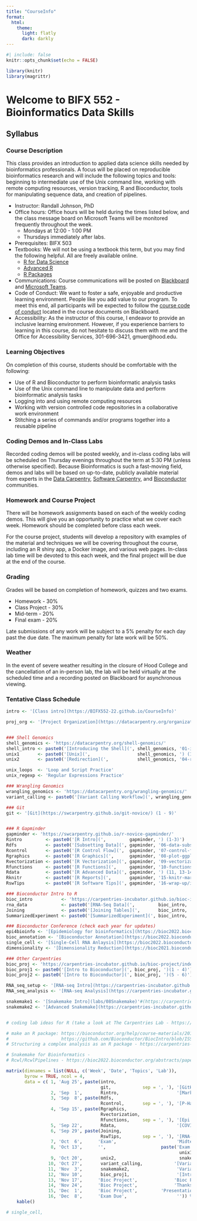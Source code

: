 ```yaml
---
title: "CourseInfo"
format: 
  html:
    theme: 
      light: flatly
      dark: darkly
---
```


```r
#| include: false
knitr::opts_chunk$set(echo = FALSE)

library(knitr)
library(magrittr)
```

# Welcome to BIFX 552 - Bioinformatics Data Skills

## Syllabus

### Course Description

This class provides an introduction to applied data science skills needed by bioinformatics professionals. A focus will be placed on reproducible bioinformatics research and will include the following topics and tools: beginning to intermediate use of the Unix command line, working with remote computing resources, version tracking, R and Bioconductor, tools for manipulating sequence data, and creation of pipelines.

-   Instructor: Randall Johnson, PhD
-   Office hours: Office hours will be held during the times listed below, and the class message board on Microsoft Teams will be monitored frequently throughout the week.
    -   Mondays at 12:00 - 1:00 PM
    -   Thursdays immediately after labs.
-   Prerequisites: BIFX 503
-   Textbooks: We will not be using a textbook this term, but you may find the following helpful. All are freely available online.
    -   [R for Data Science](https://r4ds.had.co.nz/)
    -   [Advanced R](https://adv-r.hadley.nz/)
    -   [R Packages](https://r-pkgs.org/)
-   Communications: Course communications will be posted on [Blackboard](https://hood.blackboard.com) and [Microsoft Teams](https://teams.microsoft.com/l/team/19%3agbXzrtw2Pdri-U6XHzIJZLeOopnCtqc3hUtH8At9qtE1%40thread.tacv2/conversations?groupId=edc6edd8-2142-46b2-b5ab-cfe30e904980&tenantId=a661a969-6db1-4168-a18c-04d87566e044).
-   Code of Conduct: We want to foster a safe, enjoyable and productive learning environment. People like you add value to our program. To meet this end, all participants will be expected to follow the [course code of conduct](code_of_conduct.html) located in the course documents on Blackboard.
-   Accessibility: As the instructor of this course, I endeavor to provide an inclusive learning environment. However, if you experience barriers to learning in this course, do not hesitate to discuss them with me and the Office for Accessibility Services, 301-696-3421, gmuer\@hood.edu.

### Learning Objectives

On completion of this course, students should be comfortable with the following:

-   Use of R and Bioconductor to perform bioinformatic analysis tasks
-   Use of the Unix command line to manipulate data and perform bioinformatic analysis tasks
-   Logging into and using remote computing resources
-   Working with version controlled code repositories in a collaborative work environment
-   Stitching a series of commands and/or programs together into a reusable pipeline

### Coding Demos and In-Class Labs

Recorded coding demos will be posted weekly, and in-class coding labs will be scheduled on Thursday evenings throughout the term at 5:30 PM (unless otherwise specified). Because Bioinformatics is such a fast-moving field, demos and labs will be based on up-to-date, publicly available material from experts in the [Data Carpentry](https://datacarpentry.org/), [Software Carpentry](https://software-carpentry.org/), and [Bioconductor](https://bioc2022.bioconductor.org/) communities.

### Homework and Course Project

There will be homework assignments based on each of the weekly coding demos. This will give you an opportunity to practice what we cover each week. Homework should be completed before class each week.

For the course project, students will develop a repository with examples of the material and techniques we will be covering throughout the course, including an R shiny app, a Docker image, and various web pages. In-class lab time will be devoted to this each week, and the final project will be due at the end of the course.

### Grading

Grades will be based on completion of homework, quizzes and two exams.

-   Homework - 30%
-   Class Project - 30%
-   Mid-term - 20%
-   Final exam - 20%

Late submissions of any work will be subject to a 5% penalty for each day past the due date. The maximum penalty for late work will be 50%.

### Weather

In the event of severe weather resulting in the closure of Hood College and the cancellation of an in-person lab, the lab will be held virtually at the scheduled time and a recording posted on Blackboard for asynchronous viewing.

### Tentative Class Schedule

```r
intro <- '[Class intro](https://BIFX552-22.github.io/CourseInfo)'

proj_org <- '[Project Organization](https://datacarpentry.org/organization-genomics/)'


### Shell Genomics
shell_genomics <- 'https://datacarpentry.org/shell-genomics/'
shell_intro <- paste0('[Introducing the Shell](', shell_genomics, '01-introduction/index.html)')
unix1       <- paste0('[Unix](',                  shell_genomics, ') (1 - 3)')
unix2       <- paste0('[Redirection](',           shell_genomics, '04-redirection/index.html)') # 4 only, and not for loops

unix_loops  <- 'Loop and Script Practice'
unix_regexp <- 'Regular Expressions Practice'

### Wrangling Genomics
wrangling_genomics <- 'https://datacarpentry.org/wrangling-genomics/'
variant_calling <- paste0('[Variant Calling Workflow](', wrangling_genomics, '04-variant_calling/index.html) (1 - 4)')

### Git
git <- '[Git](https://swcarpentry.github.io/git-novice/) (1 - 9)'


### R Gapminder
gapminder <- 'https://swcarpentry.github.io/r-novice-gapminder/'
Rintro         <- paste0('[R Intro](',         gapminder, ') (1-3)')
Rdfs           <- paste0('[Subsetting Data](', gapminder, '06-data-subsetting/index.html)')
Rcontrol       <- paste0('[R Control Flow](',  gapminder, '07-control-flow/index.html)')
Rgraphics      <- paste0('[R Graphics](',      gapminder, '08-plot-ggplot2/index.html)')
Rvectorization <- paste0('[R Vectorization](', gapminder, '09-vectorization/index.html)')
Rfunctions     <- paste0('[R Functions](',     gapminder, '10-functions/index.html)')
Rdata          <- paste0('[R Advanced Data](', gapminder, ') (11, 13-14)')
Rknitr         <- paste0('[R Reports](',       gapminder, '15-knitr-markdown/index.html)')
RswTips        <- paste0('[R Software Tips](', gapminder, '16-wrap-up/index.html)')

### Bioconductor Intro to R
bioc_intro           <- 'https://carpentries-incubator.github.io/bioc-intro/'
rna_data             <- paste0('[RNA-Seq Data](',         bioc_intro, '40-visualization/index.html)')
Joining              <- paste0('[Joining Tables](',       bioc_intro, '50-joining-tables/index.html)')
SummarizedExperiment <- paste0('[SummarizedExperiment](', bioc_intro, '60-next-steps/index.html)')

### Bioconductor Conference (check each year for updates)
epi4bioinfo <- '[Epidemiology for bioinformatics](https://bioc2022.bioconductor.org/abstracts/paper43/)' # changed this one a lot - see `labs/04Epi4Bioinfo`
bioc_annotation <- '[Bioconductor Annotation](https://bioc2022.bioconductor.org/abstracts/paper25/)'
single_cell <- '[Single-Cell RNA Anlaysis](https://bioc2022.bioconductor.org/abstracts/paper17/)'
dimensionality <- '[Dimensionality Reduction](https://bioc2021.bioconductor.org/workshops/paper27/)'

### Other Carpentries
bioc_proj <- 'https://carpentries-incubator.github.io/bioc-project/index.html' # Bioconductor project
bioc_proj1 <- paste0('[Intro to Bioconductor](', bioc_proj, ')(1 - 4)')
bioc_proj2 <- paste0('[Intro to Bioconductor](', bioc_proj, ')(5 - 6)')

RNA_seq_setup <- '[RNA-seq Intro](https://carpentries-incubator.github.io/bioc-rnaseq/index.html) (1 - 4)'
RNA_seq_analysis <- '[RNA-seq Analysis](https://carpentries-incubator.github.io/bioc-rnaseq/index.html) (5 - 7)'

snakemake1 <- '[Snakemake Intro](labs/08Snakemake)'#(https://carpentries-incubator.github.io/snakemake-novice-bioinformatics/)(1 - 3 or 4 as time allows)
snakemake2 <- '[Advanced Snakemake](https://carpentries-incubator.github.io/snakemake-novice-bioinformatics/)' # (5, 7 - 9) cover 6 in lab 9


# coding lab ideas for R (take a look at The Carpentries Lab - https://carpentries-lab.org/)

# make an R package: https://bioconductor.org/help/course-materials/2019/IISA/RPackages.html
#                    https://github.com/Bioconductor/BiocIntro/blob/ISSA2019/vignettes/RPackages.Rmd
# Structuring a complex analysis as an R package - https://carpentries-incubator.github.io/lesson-R-packaging/

# Snakemake for Bioinformatics - 
# Rcwl/RcwlPipelines - https://bioc2022.bioconductor.org/abstracts/paper62/

matrix(dimnames = list(NULL, c('Week', 'Date', 'Topics', 'Lab')),
       byrow = TRUE, ncol = 4,
       data = c( 1, 'Aug 25', paste(intro,
                                    git,            sep = ', '), '[GitHub / DockerHub](labs/01git)',
                 2, 'Sep  1',       Rintro,                      '[Markdown / Quarto](labs/02markdown)',
                 3, 'Sep  8', paste(Rdfs,
                                    Rcontrol,       sep = ', '), '[P-Hacking](labs/03phacking)',
                 4, 'Sep 15', paste(Rgraphics,
                                    Rvectorization,
                                    Rfunctions,     sep = ', '), '[Epi 4 Bioinfo](labs/04Epi4Bioinfo)',
                 5, 'Sep 22',       Rdata,                       '[COVID Data](labs/05COVID)',
                 6, 'Sep 29', paste(Joining,
                                    RswTips,        sep = ', '), '[RNA-Seq Data](labs/06RNA-seq-data/rna-seq-data.html)',
                 7, 'Oct  6',      'Exam',                       'Midterm Exam',
                 8, 'Oct 13',      '',                     paste('Exam review',
                                                                  unix1),
                 9, 'Oct 20',       unix2,                        snakemake1,
                10, 'Oct 27',       variant_calling,            '[Variant Calling Pipeline](labs/09variant-calling-pipeline)', # do this over two weeks with https://carpentries-incubator.github.io/snakemake-novice-bioinformatics/05-expansion/index.html in-between, perhaps cover some of https://carpentries-incubator.github.io/snakemake-novice-bioinformatics/06-awkward_programs/index.html between parts 1 and 2 as well. Finish with https://carpentries-incubator.github.io/snakemake-novice-bioinformatics/11-assembly_challenge/index.html during class next week if there is time.
                11, 'Nov  3',       snakemake2,                  'Variant Calling (cont)',
                12, 'Nov 10',       bioc_proj1,                  '[Introduction to VariantAnnotation](https://bioconductor.org/packages/release/bioc/html/VariantAnnotation.html)', # start with summary of material covered in bioc_proj2
                13, 'Nov 17',      'Bioc Project',              'Bioc Project',
                14, 'Nov 24',      'Bioc Project',              'Thanksgiving, No Class',
                15, 'Dec  1',      'Bioc Project',         'Presentations and Final Exam',
                16, 'Dec  8',      'Exam Due',                   '')) %>%
    kable()

# single_cell,
```
